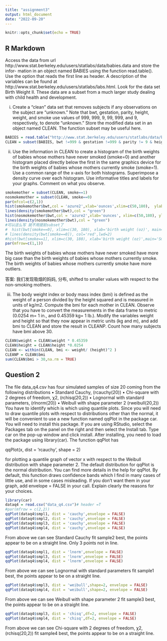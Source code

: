 ```yaml
---
title: "assignment3"
output: html_document
date: "2022-09-20"
---
```


```r
knitr::opts_chunk$set(echo = TRUE)
```

## R Markdown

Access the data from url http://www.stat.berkeley.edu/users/statlabs/data/babies.data and store the infor- mation in an object named BABIES using the function read.table(). Use the option that reads the first line as header.
A description of the variables can be found at http://www.stat.berkeley.edu/users/statlabs/labs.html. Look for the data set Birth Weight II. These data are a subset from a much larger study dealing with child health and development.

(i) Create a “clean” data set that removes subjects if any observations on the subject are “unknown.” Note that bwt, gestation, parity, height, weight, and smoke use values of 999, 999, 9, 99, 999, and 9, respectively, to denote “unknown.” Store the modified data set in an object named CLEAN. The function subset may be useful here.
```r
BABIES = read.table("http://www.stat.berkeley.edu/users/statlabs/data/babies.data",header = TRUE)
CLEAN = subset(BABIES, bwt !=999 & gestation !=999 & parity != 9 & height != 99 & weight !=999 & smoke != 9)
```

(ii) Use the information in CLEAN to create a histogram of the birth weights of babies whose mothers have never smoked (smoke=0) and another histogram placed directly below the first in the same graphics device for the birth weights of babies whose mothers currently smoke (smoke=1). Use a common range of the x-axis for both histograms. Superimpose a density curve over each histogram. Use informative titles and labels for your graphs. Comment on what you observe.
```r
smokemother = subset(CLEAN, smoke==1)
nosmokemother = subset(CLEAN, smoke==0)
par(mfcol=c(2,1))
hist(smokemother$bwt,col = 'azure2',xlab='ounces',xlim=c(50,180),  ylab='Freq',main = "smokemother birth weights of babies", prob= TRUE) # must have prob parameter for desity
lines(density(smokemother$bwt),col = "green")
hist(nosmokemother$bwt,col = 'azure2',xlab='ounces', xlim=c(50,180), ylab='Freq',main = "nosmokemother birth weights of babies",prob= TRUE)
lines(density(nosmokemother$bwt),col = "green")
#可以这么写 就不用提前subset了
#  hist(bwt[smoke==0], xlim=c(30, 180), xlab='birth weight (oz)', main='Non-smoking', freq = FALSE)
# lines(density(bwt[smoke==0]), col='red',lwd=2)
#hist(bwt[smoke==1], xlim=c(30, 180), xlab='birth weight (oz)',main='Smoking', freq = FALSE) lines(density(bwt[smoke==1]), col='red',lwd=2)
par(mfrow=c(1,1))
```
The birth weights of babies whose mothers have never smoked have more big case than the birth weights of babies whose mothers currently smoke. The birth weights of babies whose mothers currently smoke have more outliers.

答案: 我们发现吸烟的妈妈, 分布, shifted to smaller values with respect to the non-smoking mothers.



(iii) The body weight index or body mass index (bmi) is defined as the weight of a person divided by the height squared and is measured in units of kg/m2. Compute the bmi for each mother in CLEAN. Observe that you have to convert the measurements in the data frame to metric (0.0254 m= 1 in., and 0.45359 kg= 1 lb.). Modify the variables weight and height so that they now appear in metric units (kg and m), and add bmi to CLEAN and store the result in CLEANP. Count how many subjects have bmi above 30.
```r
CLEAN$weight = CLEAN$weight * 0.45359
CLEAN$height = CLEAN$height *0.0254
CLEAN <- within(CLEAN, bmi <- weight/ (height)^2 )
CLEANP = CLEAN$bmi
sum(CLEAN$bmi > 30,na.rm = TRUE)
```


## Question 2

The file data_q4.csv has four simulated samples of size 20 coming from the following distributions
• Standard Cauchy, (rcauchy(20))
• Chi-square with 2 degrees of freedom, χ2, (rchisq(20,2)) 
• Lognormal with standard parameters, (rlnorm(20))
• Weibull with shape parameter 2 (rweibull(20,2))
You have to identify which is which using quantile plots. Since you will need to draw quantile plots with respect to distributions other than the normal, it will be convenient to use a new function named qqPlot in the package car. You will need to install this package. If you are using RStudio, select the Packages tab on the panel on the right and then select the Install tab. Type car on the pop-up window and click install. After installing, you need to load the package using library(car).
The function qqPlot has 

qqPlot(x, dist = 'rcauchy', shape = 2)

for plotting a quantile graph of vector x with respect to the Weibull distribution with shape parameter 2. The default distribution for qqPlot is the normal distribution. You can find more details in the help for qqPlot. By default, this function draws confidence bands which I find in many cases of little use, and in some cases misleading. If you don’t want them in your graph, add envelope = FALSE in your call.
Explain clearly the reasons for your choices.

```r
library(car)
dataq4 = read.csv("data_q4.csv")# header =T
#par(mfrow = c(2,2))
qqPlot(dataq4$smpl1, dist = 'cauchy',envelope = FALSE)
qqPlot(dataq4$smpl2, dist = 'cauchy',envelope = FALSE)
qqPlot(dataq4$smpl3, dist = 'cauchy',envelope = FALSE)
qqPlot(dataq4$smpl4, dist = 'cauchy',envelope = FALSE)
```
From above we can see Standard Cauchy fit sample2 best, the points appear to be on a straight line. Only 3 points not in line.
```r
qqPlot(dataq4$smpl1, dist = 'lnorm',envelope = FALSE)
qqPlot(dataq4$smpl3, dist = 'lnorm',envelope = FALSE)
qqPlot(dataq4$smpl4, dist = 'lnorm',envelope = FALSE)
```
From above we can see Lognormal with standard parameters fit sample1 best, the points appear to be on a straight line. 
```r
qqPlot(dataq4$smpl3, dist = 'weibull',shape=2, envelope = FALSE)
qqPlot(dataq4$smpl4, dist = 'weibull',shape=2, envelope = FALSE)
```
From above we can see Weibull with shape parameter 2 fit sample3 best, the points appear to be on a straight line. 
```r
qqPlot(dataq4$smpl3, dist = 'chisq',df=2, envelope = FALSE)
qqPlot(dataq4$smpl4, dist = 'chisq',df=2, envelope = FALSE)
```
From above we can see Chi-square with 2 degrees of freedom, χ2, (rchisq(20,2))  fit sample4 best, the points appear to be on a straight line. 